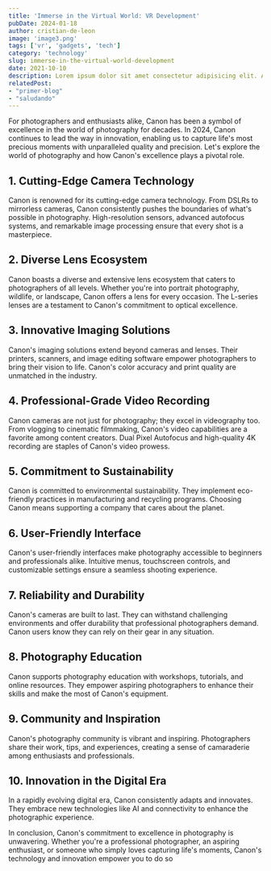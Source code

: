 ```yaml
---
title: 'Immerse in the Virtual World: VR Development'
pubDate: 2024-01-18
author: cristian-de-leon
image: 'image3.png'
tags: ['vr', 'gadgets', 'tech']
category: 'technology'
slug: immerse-in-the-virtual-world-development
date: 2021-10-10
description: Lorem ipsum dolor sit amet consectetur adipisicing elit. Architecto accusantium praesentium eius, ut atque fuga culpa, similique sequi cum eos quis dolorum.
relatedPost: 
- "primer-blog"
- "saludando"
---
```


For photographers and enthusiasts alike, Canon has been a symbol of excellence in the world of photography for decades. In 2024, Canon continues to lead the way in innovation, enabling us to capture life's most precious moments with unparalleled quality and precision. Let's explore the world of photography and how Canon's excellence plays a pivotal role.

## **1. Cutting-Edge Camera Technology**

Canon is renowned for its cutting-edge camera technology. From DSLRs to mirrorless cameras, Canon consistently pushes the boundaries of what's possible in photography. High-resolution sensors, advanced autofocus systems, and remarkable image processing ensure that every shot is a masterpiece.

## **2. Diverse Lens Ecosystem**

Canon boasts a diverse and extensive lens ecosystem that caters to photographers of all levels. Whether you're into portrait photography, wildlife, or landscape, Canon offers a lens for every occasion. The L-series lenses are a testament to Canon's commitment to optical excellence.

## **3. Innovative Imaging Solutions**

Canon's imaging solutions extend beyond cameras and lenses. Their printers, scanners, and image editing software empower photographers to bring their vision to life. Canon's color accuracy and print quality are unmatched in the industry.

## **4. Professional-Grade Video Recording**

Canon cameras are not just for photography; they excel in videography too. From vlogging to cinematic filmmaking, Canon's video capabilities are a favorite among content creators. Dual Pixel Autofocus and high-quality 4K recording are staples of Canon's video prowess.

## **5. Commitment to Sustainability**

Canon is committed to environmental sustainability. They implement eco-friendly practices in manufacturing and recycling programs. Choosing Canon means supporting a company that cares about the planet.

## **6. User-Friendly Interface**

Canon's user-friendly interfaces make photography accessible to beginners and professionals alike. Intuitive menus, touchscreen controls, and customizable settings ensure a seamless shooting experience.

## **7. Reliability and Durability**

Canon's cameras are built to last. They can withstand challenging environments and offer durability that professional photographers demand. Canon users know they can rely on their gear in any situation.

## **8. Photography Education**

Canon supports photography education with workshops, tutorials, and online resources. They empower aspiring photographers to enhance their skills and make the most of Canon's equipment.

## **9. Community and Inspiration**

Canon's photography community is vibrant and inspiring. Photographers share their work, tips, and experiences, creating a sense of camaraderie among enthusiasts and professionals.

## **10. Innovation in the Digital Era**

In a rapidly evolving digital era, Canon consistently adapts and innovates. They embrace new technologies like AI and connectivity to enhance the photographic experience.

In conclusion, Canon's commitment to excellence in photography is unwavering. Whether you're a professional photographer, an aspiring enthusiast, or someone who simply loves capturing life's moments, Canon's technology and innovation empower you to do so
